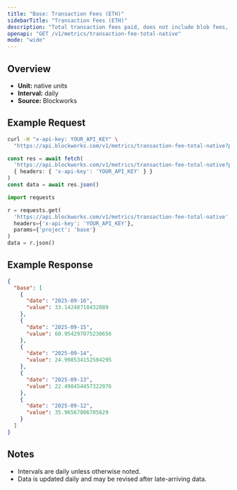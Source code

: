 ```yaml
---
title: "Base: Transaction Fees (ETH)"
sidebarTitle: "Transaction Fees (ETH)"
description: "Total transaction fees paid, does not include blob fees, out-of-protocol tips, or additional sources of revenue"
openapi: "GET /v1/metrics/transaction-fee-total-native"
mode: "wide"
---
```


## Overview

- **Unit:** native units
- **Interval:** daily
- **Source:** Blockworks

## Example Request

<CodeGroup>

```bash cURL
curl -H "x-api-key: YOUR_API_KEY" \
  "https://api.blockworks.com/v1/metrics/transaction-fee-total-native?project=base"
```

```typescript TypeScript
const res = await fetch(
  'https://api.blockworks.com/v1/metrics/transaction-fee-total-native?project=base',
  { headers: { 'x-api-key': 'YOUR_API_KEY' } }
)
const data = await res.json()
```

```python Python
import requests

r = requests.get(
  'https://api.blockworks.com/v1/metrics/transaction-fee-total-native',
  headers={'x-api-key': 'YOUR_API_KEY'},
  params={'project': 'base'}
)
data = r.json()
```

</CodeGroup>

## Example Response

```json
{
  "base": [
    {
      "date": "2025-09-16",
      "value": 33.14248710432089
    },
    {
      "date": "2025-09-15",
      "value": 60.954297075230656
    },
    {
      "date": "2025-09-14",
      "value": 24.998534152504295
    },
    {
      "date": "2025-09-13",
      "value": 22.498454457322076
    },
    {
      "date": "2025-09-12",
      "value": 35.96567806705629
    }
  ]
}
```

## Notes
- Intervals are daily unless otherwise noted.
- Data is updated daily and may be revised after late-arriving data.